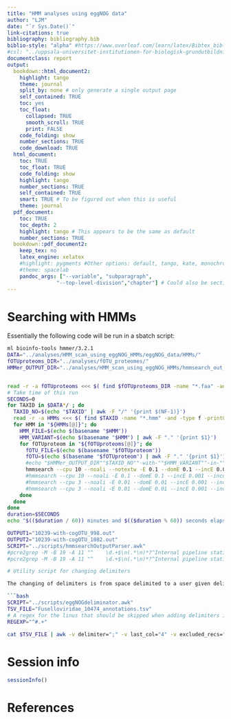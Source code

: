 ```yaml
---
title: "HMM analyses using eggNOG data"
author: "LJM"
date: "`r Sys.Date()`"
link-citations: true
bibliography: bibliography.bib
biblio-style: "alpha" #https://www.overleaf.com/learn/latex/Bibtex_bibliography_styles
#csl: "../uppsala-universitet-institutionen-for-biologisk-grundutbildning.csl"
documentclass: report
output:
  bookdown::html_document2:
    highlight: tango
    theme: journal
    split_by: none # only generate a single output page
    self_contained: TRUE
    toc: yes
    toc_float: 
      collapsed: TRUE
      smooth_scroll: TRUE
      print: FALSE
    code_folding: show
    number_sections: TRUE
    code_download: TRUE
  html_document: 
    toc: TRUE
    toc_float: TRUE
    code_folding: show
    highlight: tango
    number_sections: TRUE
    self_contained: TRUE
    smart: TRUE # To be figured out when this is useful
    theme: journal
  pdf_document:
    toc: TRUE
    toc_depth: 2
    highlight: tango # This appears to be the same as default
    number_sections: TRUE
  bookdown::pdf_document2:
    keep_tex: no
    latex_engine: xelatex
    #highlight: pygments #Other options: default, tango, kate, monochrome, espresso, zenburn, haddock, and textmate
    #theme: spacelab
    pandoc_args: ["--variable", "subparagraph",
                "--top-level-division","chapter"] # Could also be section 
---
```


# Searching with HMMs

Essentially the following code will be run in a sbatch script: 

```bash
ml bioinfo-tools hmmer/3.2.1
DATA="../analyses/HMM_scan_using_eggNOG_HMMs/eggNOG_data/HMMs/"
fOTUproteoms_DIR="../analyses/fOTU_proteomes/"
HMMer_OUTPUT_DIR="../analyses/HMM_scan_using_eggNOG_HMMs/hmmsearch_out_viruses/"


read -r -a fOTUproteoms <<< $( find $fOTUproteoms_DIR -name "*.faa" -and -type f -print0 | xargs -0 echo )
# Take time of this run
SECONDS=0
for TAXID in $DATA*/ ; do
  TAXID_NO=$(echo "$TAXID" | awk -F "/" '{print $(NF-1)}')
  read -r -a HMMs <<< $( find $TAXID -name "*.hmm" -and -type f -print0 | xargs -0 echo )
  for HMM in "${HMMs[@]}"; do
    HMM_FILE=$(echo $(basename "$HMM"))
    HMM_VARIANT=$(echo $(basename "$HMM") | awk -F "." '{print $1}')
    for fOTUproteom in "${fOTUproteoms[@]}"; do
      fOTU_FILE=$(echo $(basename "$fOTUproteom"))
      fOTU=$(echo $(basename "$fOTUproteom") | awk -F "." '{print $1}')
      #echo "$HMMer_OUTPUT_DIR""$TAXID_NO""-with-""$HMM_VARIANT""-in-""$fOTU"".pfamtbl.out" >> hmmruns.csv
      hmmsearch --cpu 10 --noali --notextw -E 0.1 --domE 0.1 --incE 0.01 --incdomE 0.01 "$HMM" "$fOTUproteom" >> "$HMMer_OUTPUT_DIR""$TAXID_NO""-with-""$fOTU"".out"
      #hmmsearch --cpu 10 --noali -E 0.1 --domE 0.1 --incE 0.001 --incdomE 0.001 --notextw --pfamtblout "$HMMer_OUTPUT_DIR""$TAXID_NO""-with-""$HMM_VARIANT""-in-""$fOTU"".pfamtbl.out" "$HMM" "$fOTUproteom"
      #hmmsearch --cpu 3 --noali -E 0.01 --domE 0.01 --incE 0.001 --incdomE 0.001 --notextw -o "$HMMer_OUTPUT_DIR""$TAXID_NO""_""$HMM_VARIANT"".out" --tblout "$HMMer_OUTPUT_DIR""$TAXID_NO""_""$HMM_VARIANT"".tbl.out" "$HMM" "$fOTUproteom"
      #hmmsearch --cpu 3 --noali -E 0.01 --domE 0.01 --incE 0.001 --incdomE 0.001 --notextw --tblout "$HMMer_OUTPUT_DIR""$TAXID_NO""_""$HMM_VARIANT"".tbl.out" "$HMM" "$fOTUproteom"
    done
  done
done
duration=$SECONDS
echo "$(($duration / 60)) minutes and $(($duration % 60)) seconds elapsed."
```


```bash
OUTPUT1="10239-with-cogOTU_998.out"
OUTPUT2="10239-with-cogOTU_1082.out"
SCRIPT="../scripts/hmmsearchOutputParser.awk"
#pcre2grep -M -B 19 -A 11 "^    \d.+$\n(.*\n)*?^Internal pipeline statistics summary:" $OUTPUT1
#pcre2grep -M -B 19 -A 11 "^    \d.+$\n(.*\n)*?^Internal pipeline statistics summary:" $OUTPUT2

# Utility script for changing delimiters

The changing of delimiters is from space delimited to a user given delimiter

```bash
SCRIPT="../scripts/eggNOGdeliminator.awk"
TSV_FILE="Fuselloviridae_10474_annotations.tsv"
# A regex for the linus that should be skipped when adding delimiters in the middle
REGEXP="^#.+"

cat $TSV_FILE | awk -v delimiter=";" -v last_col="4" -v excluded_recs="$REGEXP" -f $SCRIPT
```
















# Session info

```r
sessionInfo()
```


# References
